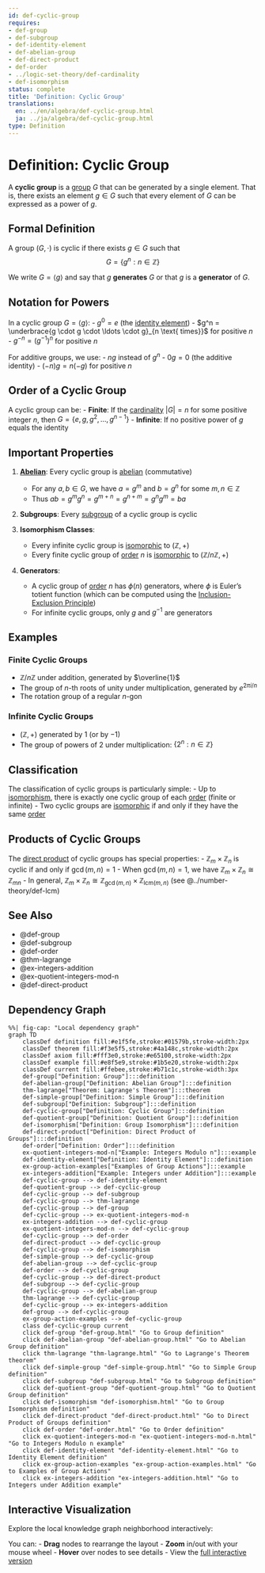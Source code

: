 ```yaml
---
id: def-cyclic-group
requires:
- def-group
- def-subgroup
- def-identity-element
- def-abelian-group
- def-direct-product
- def-order
- ../logic-set-theory/def-cardinality
- def-isomorphism
status: complete
title: 'Definition: Cyclic Group'
translations:
  en: ../en/algebra/def-cyclic-group.html
  ja: ../ja/algebra/def-cyclic-group.html
type: Definition
---
```


# Definition: Cyclic Group {#def-cyclic-group}

A **cyclic group** is a [group](def-group.qmd) $G$ that can be generated by a single element. That is, there exists an element $g \in G$ such that every element of $G$ can be expressed as a power of $g$.

## Formal Definition

A group $(G, \cdot)$ is cyclic if there exists $g \in G$ such that
$$G = \{g^n : n \in \mathbb{Z}\}$$

We write $G = \langle g \rangle$ and say that $g$ **generates** $G$ or that $g$ is a **generator** of $G$.

## Notation for Powers

In a cyclic group $G = \langle g \rangle$:
- $g^0 = e$ (the [identity element](def-identity-element.qmd))
- $g^n = \underbrace{g \cdot g \cdot \ldots \cdot g}_{n \text{ times}}$ for positive $n$
- $g^{-n} = (g^{-1})^n$ for positive $n$

For additive groups, we use:
- $ng$ instead of $g^n$
- $0g = 0$ (the additive identity)
- $(-n)g = n(-g)$ for positive $n$

## Order of a Cyclic Group

A cyclic group can be:
- **Finite**: If the [cardinality](../logic-set-theory/def-cardinality.qmd) $|G| = n$ for some positive integer $n$, then $G = \{e, g, g^2, \ldots, g^{n-1}\}$
- **Infinite**: If no positive power of $g$ equals the identity

## Important Properties

1. **[Abelian](def-abelian-group.qmd)**: Every cyclic group is [abelian](def-abelian-group.qmd) (commutative)
   - For any $a, b \in G$, we have $a = g^m$ and $b = g^n$ for some $m, n \in \mathbb{Z}$
   - Thus $ab = g^m g^n = g^{m+n} = g^{n+m} = g^n g^m = ba$

2. **Subgroups**: Every [subgroup](def-subgroup.qmd) of a cyclic group is cyclic

3. **Isomorphism Classes**:
   - Every infinite cyclic group is [isomorphic](def-isomorphism.qmd) to $(\mathbb{Z}, +)$
   - Every finite cyclic group of [order](def-order.qmd) $n$ is [isomorphic](def-isomorphism.qmd) to $(\mathbb{Z}/n\mathbb{Z}, +)$

4. **Generators**:
   - A cyclic group of [order](def-order.qmd) $n$ has $\phi(n)$ generators, where $\phi$ is Euler's totient function (which can be computed using the [Inclusion-Exclusion Principle](../combinatorics/thm-inclusion-exclusion.qmd))
   - For infinite cyclic groups, only $g$ and $g^{-1}$ are generators

## Examples

### Finite Cyclic Groups
- $\mathbb{Z}/n\mathbb{Z}$ under addition, generated by $\overline{1}$
- The group of $n$-th roots of unity under multiplication, generated by $e^{2\pi i/n}$
- The rotation group of a regular $n$-gon

### Infinite Cyclic Groups
- $(\mathbb{Z}, +)$ generated by $1$ (or by $-1$)
- The group of powers of 2 under multiplication: $\{2^n : n \in \mathbb{Z}\}$

## Classification

The classification of cyclic groups is particularly simple:
- Up to [isomorphism](def-isomorphism.qmd), there is exactly one cyclic group of each [order](def-order.qmd) (finite or infinite)
- Two cyclic groups are [isomorphic](def-isomorphism.qmd) if and only if they have the same [order](def-order.qmd)

## Products of Cyclic Groups

The [direct product](def-direct-product.qmd) of cyclic groups has special properties:
- $\mathbb{Z}_m \times \mathbb{Z}_n$ is cyclic if and only if $\gcd(m,n) = 1$
- When $\gcd(m,n) = 1$, we have $\mathbb{Z}_m \times \mathbb{Z}_n \cong \mathbb{Z}_{mn}$
- In general, $\mathbb{Z}_m \times \mathbb{Z}_n \cong \mathbb{Z}_{\gcd(m,n)} \times \mathbb{Z}_{\text{lcm}(m,n)}$ (see @../number-theory/def-lcm)

## See Also

- @def-group
- @def-subgroup
- @def-order
- @thm-lagrange
- @ex-integers-addition
- @ex-quotient-integers-mod-n
- @def-direct-product

## Dependency Graph

```mermaid
%%| fig-cap: "Local dependency graph"
graph TD
    classDef definition fill:#e1f5fe,stroke:#01579b,stroke-width:2px
    classDef theorem fill:#f3e5f5,stroke:#4a148c,stroke-width:2px
    classDef axiom fill:#fff3e0,stroke:#e65100,stroke-width:2px
    classDef example fill:#e8f5e9,stroke:#1b5e20,stroke-width:2px
    classDef current fill:#ffebee,stroke:#b71c1c,stroke-width:3px
    def-group["Definition: Group"]:::definition
    def-abelian-group["Definition: Abelian Group"]:::definition
    thm-lagrange["Theorem: Lagrange's Theorem"]:::theorem
    def-simple-group["Definition: Simple Group"]:::definition
    def-subgroup["Definition: Subgroup"]:::definition
    def-cyclic-group["Definition: Cyclic Group"]:::definition
    def-quotient-group["Definition: Quotient Group"]:::definition
    def-isomorphism["Definition: Group Isomorphism"]:::definition
    def-direct-product["Definition: Direct Product of Groups"]:::definition
    def-order["Definition: Order"]:::definition
    ex-quotient-integers-mod-n["Example: Integers Modulo n"]:::example
    def-identity-element["Definition: Identity Element"]:::definition
    ex-group-action-examples["Examples of Group Actions"]:::example
    ex-integers-addition["Example: Integers under Addition"]:::example
    def-cyclic-group --> def-identity-element
    def-quotient-group --> def-cyclic-group
    def-cyclic-group --> def-subgroup
    def-cyclic-group --> thm-lagrange
    def-cyclic-group --> def-group
    def-cyclic-group --> ex-quotient-integers-mod-n
    ex-integers-addition --> def-cyclic-group
    ex-quotient-integers-mod-n --> def-cyclic-group
    def-cyclic-group --> def-order
    def-direct-product --> def-cyclic-group
    def-cyclic-group --> def-isomorphism
    def-simple-group --> def-cyclic-group
    def-abelian-group --> def-cyclic-group
    def-order --> def-cyclic-group
    def-cyclic-group --> def-direct-product
    def-subgroup --> def-cyclic-group
    def-cyclic-group --> def-abelian-group
    thm-lagrange --> def-cyclic-group
    def-cyclic-group --> ex-integers-addition
    def-group --> def-cyclic-group
    ex-group-action-examples --> def-cyclic-group
    class def-cyclic-group current
    click def-group "def-group.html" "Go to Group definition"
    click def-abelian-group "def-abelian-group.html" "Go to Abelian Group definition"
    click thm-lagrange "thm-lagrange.html" "Go to Lagrange's Theorem theorem"
    click def-simple-group "def-simple-group.html" "Go to Simple Group definition"
    click def-subgroup "def-subgroup.html" "Go to Subgroup definition"
    click def-quotient-group "def-quotient-group.html" "Go to Quotient Group definition"
    click def-isomorphism "def-isomorphism.html" "Go to Group Isomorphism definition"
    click def-direct-product "def-direct-product.html" "Go to Direct Product of Groups definition"
    click def-order "def-order.html" "Go to Order definition"
    click ex-quotient-integers-mod-n "ex-quotient-integers-mod-n.html" "Go to Integers Modulo n example"
    click def-identity-element "def-identity-element.html" "Go to Identity Element definition"
    click ex-group-action-examples "ex-group-action-examples.html" "Go to Examples of Group Actions"
    click ex-integers-addition "ex-integers-addition.html" "Go to Integers under Addition example"
```

## Interactive Visualization

Explore the local knowledge graph neighborhood interactively:

::: {.graph-viz data-id="def-cyclic-group" data-width="700" data-height="500"}
:::

You can:
- **Drag** nodes to rearrange the layout
- **Zoom** in/out with your mouse wheel
- **Hover** over nodes to see details
- View the [full interactive version](../../output/interactive/def-cyclic-group.html){target="_blank"}